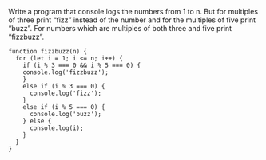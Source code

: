 <p className="instructions">
  Write a program that console logs the numbers from 1 to n. But for multiples
  of three print “fizz” instead of the number and for the multiples of five
  print “buzz”. For numbers which are multiples of both three and five print
  “fizzbuzz”.
</p>

```
function fizzbuzz(n) {
  for (let i = 1; i <= n; i++) {
    if (i % 3 === 0 && i % 5 === 0) {
    console.log('fizzbuzz');
    }
    else if (i % 3 === 0) {
      console.log('fizz');
    }
    else if (i % 5 === 0) {
      console.log('buzz');
    } else {
      console.log(i);
    }
  }
}
```
